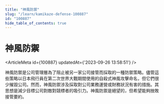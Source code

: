 ```yaml
---
title: "神風防禦"
slug: "/learn/kamikaze-defense-100887"
id: "100887"
hide_table_of_contents: true
---
```



# 神風防禦

<ArticleMeta id={100887} updatedAt={'2023-09-26 13:58:51'} />
<div className='border-solid border-b border-t-0 my-4 border-[var(--ifm-color-gray-300)]' />

神風防禦是公司管理層為了阻止被另一家公司接管而採取的一種防禦策略。儘管這些策略以日本飛行員在第二次世界大戰期間使用的自殺式神風攻擊命名，但它們很少摧毀公司。然而，神風防禦涉及採取對公司業務運營或財務狀況有害的措施。其思想是減少目標公司對敵對競標者的吸引力。神風防禦是絕望的，但希望能夠挫敗接管要約。
